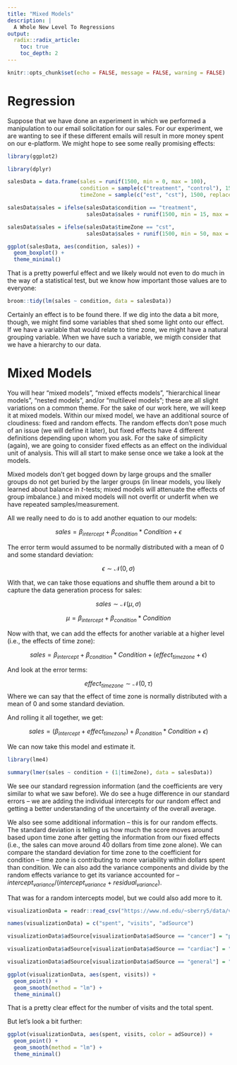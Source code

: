 ```yaml
---
title: "Mixed Models"
description: |
  A Whole New Level To Regressions
output:
  radix::radix_article:
    toc: true
    toc_depth: 2
---
```


```r
knitr::opts_chunk$set(echo = FALSE, message = FALSE, warning = FALSE)
```

# Regression


Suppose that we have done an experiment in which we performed a manipulation to our email solicitation for our sales. For our experiment, we are wanting to see if these different emails will result in more money spent on our e-platform. We might hope to see some really promising effects:

```r
library(ggplot2)

library(dplyr)

salesData = data.frame(sales = runif(1500, min = 0, max = 100), 
                       condition = sample(c("treatment", "control"), 1500, replace = TRUE), 
                       timeZone = sample(c("est", "cst"), 1500, replace = TRUE))

salesData$sales = ifelse(salesData$condition == "treatment", 
                         salesData$sales + runif(1500, min = 15, max = 25), salesData$sales)

salesData$sales = ifelse(salesData$timeZone == "cst", 
                         salesData$sales + runif(1500, min = 50, max = 75), salesData$sales)

ggplot(salesData, aes(condition, sales)) + 
  geom_boxplot() + 
  theme_minimal()

```

That is a pretty powerful effect and we likely would not even to do much in the way of a statistical test, but we know how important those values are to everyone:

```r
broom::tidy(lm(sales ~ condition, data = salesData))
```

Certainly an effect is to be found there. If we dig into the data a bit more, though, we might find some variables that shed some light onto our effect. If we have a variable that would relate to time zone, we might have a natural grouping variable. When we have such a variable, we migth consider that we have a hierarchy to our data.

# Mixed Models

You will hear "mixed models", "mixed effects models", "hierarchical linear models", "nested models", and/or "multilevel models"; these are all slight variations on a common theme. For the sake of our work here, we will keep it at mixed models. Within our mixed model, we have an additional source of cloudiness: fixed and random effects. The random effects don't pose much of an issue (we will define it later), but fixed effects have 4 different definitions depending upon whom you ask. For the sake of simplicity (again), we are going to consider fixed effects as an effect on the individual unit of analysis. This will all start to make sense once we take a look at the models.

Mixed models don't get bogged down by large groups and the smaller groups do not get buried by the larger groups (in linear models, you likely learned about balance in *t*-tests; mixed models will attenuate the effects of group imbalance.) and mixed models will not overfit or underfit when we have repeated samples/measurement.

All we really need to do is to add another equation to our models:

$$sales = \beta_{intercept} + \beta_{condition}*Condition + \epsilon$$

The error term would assumed to be normally distributed with a mean of 0 and some standard deviation:

$$\epsilon \sim \mathscr{N}(0, \sigma) $$

With that, we can take those equations and shuffle them around a bit to capture the data generation process for sales:

$$sales \sim \mathscr{N}(\mu, \sigma)$$

$$\mu = \beta_{intercept} + \beta_{condition}*Condition$$

Now with that, we can add the effects for another variable at a higher level (i.e., the effects of time zone):

$$sales = \beta_{intercept} + \beta_{condition}*Condition + (effect_{timezone} +  \epsilon)$$

And look at the error terms:

$$ effect_{timezone} \sim \mathscr{N}(0, \tau)$$
Where we can say that the effect of time zone is normally distributed with a mean of 0 and some standard deviation. 

And rolling it all together, we get:

$$sales = (\beta_{intercept} + effect_{timezone}) + \beta_{condition}*Condition + \epsilon)$$

We can now take this model and estimate it. 

```r
library(lme4) 

summary(lmer(sales ~ condition + (1|timeZone), data = salesData))
```

We see our standard regression information (and the coefficients are very similar to what we saw before). We do see a huge difference in our standard errors -- we are adding the individual intercepts for our random effect and getting a better understanding of the uncertainty of the overall average.

We also see some additional information -- this is for our random effects. The standard deviation is telling us how much the score moves around based upon time zone after getting the information from our fixed effects (i.e., the sales can move around 40 dollars from time zone alone). We can compare the standard deviation for time zone to the coefficient for condition -- time zone is contributing to more variability within dollars spent than condition. We can also add the variance components and divide by the random effects variance to get its variance accounted for -- $intercept_{variance} / (intercept_{variance}  + residual_{variance})$.

That was for a random intercepts model, but we could also add more to it. 

```r
visualizationData = readr::read_csv("https://www.nd.edu/~sberry5/data/visualizationData.csv")

names(visualizationData) = c("spent", "visits", "adSource")

visualizationData$adSource[visualizationData$adSource == "cancer"] = "print"

visualizationData$adSource[visualizationData$adSource == "cardiac"] = "radio"

visualizationData$adSource[visualizationData$adSource == "general"] = "web"

ggplot(visualizationData, aes(spent, visits)) + 
  geom_point() +
  geom_smooth(method = "lm") + 
  theme_minimal()
```
That is a pretty clear effect for the number of visits and the total spent.

But let's look a bit further:

```r
ggplot(visualizationData, aes(spent, visits, color = adSource)) + 
  geom_point() +
  geom_smooth(method = "lm") + 
  theme_minimal()
```
